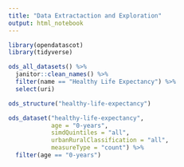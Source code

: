 ```yaml
---
title: "Data Extractaction and Exploration"
output: html_notebook
---
```




```r
library(opendatascot)
library(tidyverse)
```

```r
ods_all_datasets() %>% 
  janitor::clean_names() %>% 
  filter(name == "Healthy Life Expectancy") %>% 
  select(uri)
```

```r
ods_structure("healthy-life-expectancy")
```



```r
ods_dataset("healthy-life-expectancy",
            age = "0-years",
            simdQuintiles = "all",
            urbanRuralClassification = "all",
            measureType = "count") %>% 
  filter(age == "0-years")
```


